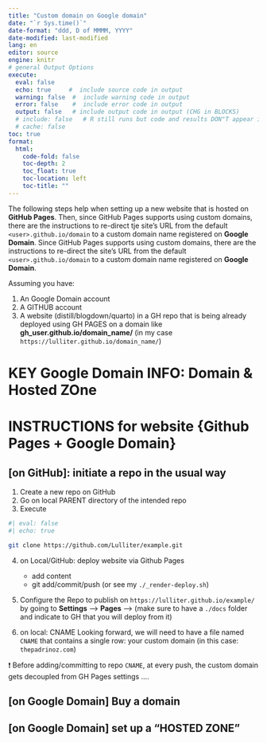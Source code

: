 ```yaml
---
title: "Custom domain on Google domain"
date: "`r Sys.time()`"
date-format: "ddd, D of MMMM, YYYY"
date-modified: last-modified
lang: en
editor: source
engine: knitr
# general Output Options
execute:     
  eval: false
  echo: true     #  include source code in output
  warning: false  #  include warning code in output
  error: false    #  include error code in output
  output: false   # include output code in output (CHG in BLOCKS)
  # include: false   # R still runs but code and results DON"T appear in output  
  # cache: false
toc: true
format:
  html:
    code-fold: false 
    toc-depth: 2
    toc_float: true
    toc-location: left
    toc-title: ""
---
```


The following steps help when setting up a new website that is hosted on **GitHub Pages**. Then, since GitHub Pages supports using custom domains, there are the  instructions to re-direct tje site's URL from the default `<user>.github.io/domain` to a custom domain name registered on **Google Domain**. Since GitHub Pages supports using custom domains, there are the instructions to re-direct the site's URL from the default `<user>.github.io/domain` to a custom domain name registered on **Google Domain**.

Assuming you have: 

1. An  Google Domain account
2. A GITHUB account
3. A website (distill/blogdown/quarto) in a GH repo that is being already deployed using GH PAGES on a domain like **gh_user.github.io/domain_name/** (in my case `https://lulliter.github.io/domain_name/`)

# KEY Google Domain INFO: Domain & Hosted ZOne

 
# INSTRUCTIONS for website {Github Pages + Google Domain}


## \[on GitHub\]: initiate a repo in the usual way

1.  Create a new repo on GitHub
2.  Go on local PARENT directory of the intended repo
3.  Execute

```bash
#| eval: false
#| echo: true

git clone https://github.com/Lulliter/example.git
```

4. on Local/GitHub: deploy website via Github Pages
	+ add content
	+ git add/commit/push (or see my `./_render-deploy.sh`)

5.  Configure the Repo to publish on `https://lulliter.github.io/example/` by going to **Settings** --\> **Pages** --\> (make sure to have a `./docs` folder and indicate to GH that you will deploy from it)

6. on local: CNAME
	Looking forward, we will need to have a file named `CNAME` that contains a single 		row: your custom domain (in this case: `thepadrinoz.com`)
 
::: {.callout-warning collapse="true"}
❗ Before adding/committing to repo `CNAME`, at every push, the custom domain gets decoupled from GH Pages settings ....
:::

## \[on Google Domain\] Buy a domain

 
## \[on Google Domain\] set up a "HOSTED ZONE"

 

 